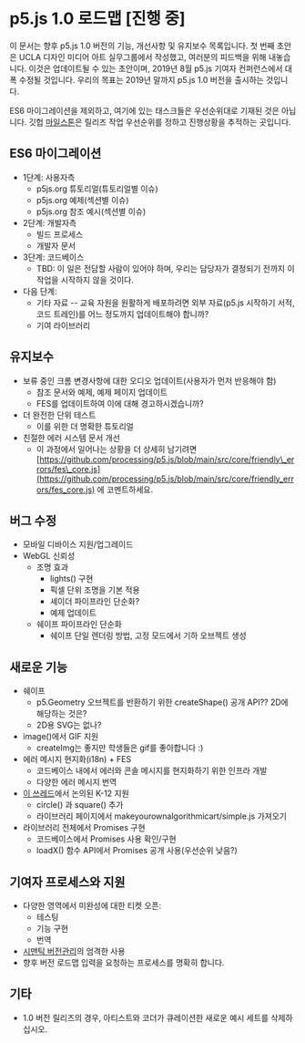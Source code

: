 # p5.js 1.0 로드맵 \[진행 중]

이 문서는 향후 p5.js 1.0 버전의 기능, 개선사항 및 유지보수 목록입니다. 첫 번째 초안은 UCLA 디자인 미디어 아트 실무그룹에서 작성했고, 여러분의 피드백을 위해 내놓습니다. 이것은 업데이트될 수 있는 초안이며, 2019년 8월 p5.js 기여자 컨퍼런스에서 대폭 수정될 것입니다. 우리의 목표는 2019년 말까지 p5.js 1.0 버전을 출시하는 것입니다.

ES6 마이그레이션을 제외하고, 여기에 있는 태스크들은 우선순위대로 기재된 것은 아닙니다. 깃헙 [마일스톤](https://github.com/processing/p5.js/milestones)은 릴리즈 작업 우선순위를 정하고 진행상황을 추적하는 곳입니다.

## ES6 마이그레이션

* 1단계: 사용자측
  * p5js.org 튜토리얼(튜토리얼별 이슈)
  * p5js.org 예제(섹션별 이슈)
  * p5js.org 참조 예시(섹션별 이슈)
* 2단계: 개발자측
  * 빌드 프로세스
  * 개발자 문서
* 3단계: 코드베이스
  * TBD: 이 일은 전담할 사람이 있어야 하며, 우리는 담당자가 결정되기 전까지 이 작업을 시작하지 않을 것이다.
* 다음 단계:
  * 기타 자료 -- 교육 자원을 원활하게 배포하려면 외부 자료(p5.js 시작하기 서적, 코드 트레인)를 어느 정도까지 업데이트해야 합니까?
  * 기여 라이브러리

## 유지보수

* 보류 중인 크롬 변경사항에 대한 오디오 업데이트(사용자가 먼저 반응해야 함)
  * 참조 문서와 예제, 예제 페이지 업데이트
  * FES를 업데이트하여 이에 대해 경고하시겠습니까?
* 더 완전한 단위 테스트
  * 이를 위한 더 명확한 튜토리얼
* 친절한 에러 시스템 문서 개선
  * 이 과정에서 일어나는 상황을 더 상세히 남기려면 [https://github.com/processing/p5.js/blob/main/src/core/friendly\_errors/fes\_core.js](https://github.com/processing/p5.js/blob/main/src/core/friendly_errors/fes_core.js) 에 코멘트하세요.

## 버그 수정

* 모바일 디바이스 지원/업그레이드
* WebGL 신뢰성
  * 조명 효과
    * lights() 구현
    * 픽셀 단위 조명을 기본 적용
    * 셰이더 파이프라인 단순화?
    * 예제 업데이트
  * 쉐이프 파이프라인 단순화
    * 쉐이프 단일 렌더링 방법, 고정 모드에서 기하 오브젝트 생성

## 새로운 기능

* 쉐이프
  * p5.Geometry 오브젝트를 반환하기 위한 createShape() 공개 API?? 2D에 해당하는 것은?
  * 2D용 SVG는 없나?
* image()에서 GIF 지원
  * createImg는 좋지만 학생들은 gif를 좋아합니다 :)
* 에러 메시지 현지화(i18n) + FES
  * 코드베이스 내에서 에러와 콘솔 메시지를 현지화하기 위한 인프라 개발
  * 다양한 에러 메시지 번역
* [이 쓰레드](https://github.com/processing/p5.js/issues/2305)에서 논의된 K-12 지원
  * circle() 과 square() 추가
  * 라이브러리 페이지에서 makeyourownalgorithmicart/simple.js 가져오기
* 라이브러리 전체에서 Promises 구현
  * 코드베이스에서 Promises 사용 확인/구현
  * loadX() 함수 API에서 Promises 공개 사용(우선순위 낮음?)

## 기여자 프로세스와 지원

* 다양한 영역에서 미완성에 대한 티켓 오픈:
  * 테스팅
  * 기능 구현
  * 번역
* [시맨틱 버전관리](https://semver.org/)의 엄격한 사용
* 향후 버전 로드맵 입력을 요청하는 프로세스를 명확히 합니다.

## 기타

* 1.0 버전 릴리즈의 경우, 아티스트와 코더가 큐레이션한 새로운 예시 세트를 삭제하십시오.
